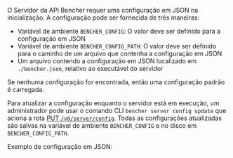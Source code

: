 O Servidor da API Bencher requer uma configuração em JSON na inicialização.
A configuração pode ser fornecida de três maneiras:
- Variável de ambiente `BENCHER_CONFIG`: O valor deve ser definido para a configuração em JSON
- Variável de ambiente `BENCHER_CONFIG_PATH`: O valor deve ser definido para o caminho de um arquivo que contenha a configuração em JSON
- Um arquivo contendo a configuração em JSON localizado em `./bencher.json`, relativo ao executável do servidor

Se nenhuma configuração for encontrada, então uma configuração padrão é carregada.

Para atualizar a configuração enquanto o servidor está em execução,
um administrador pode usar o comando CLI `bencher server config update`
que aciona a rota [PUT `/v0/server/config`](/docs/reference/api).
Todas as configurações atualizadas são salvas na variável de ambiente `BENCHER_CONFIG`
e no disco em `BENCHER_CONFIG_PATH`.

Exemplo de configuração em JSON:
